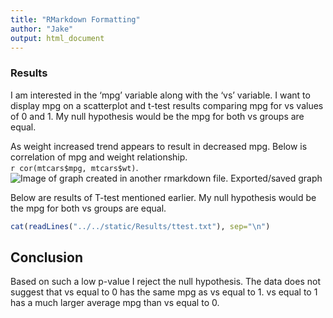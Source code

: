 ---
title: "RMarkdown Formatting"
author: "Jake"
output: html_document
---
### Results
I am interested in the 'mpg' variable along with the 'vs' variable. I want to display mpg on a scatterplot and t-test results comparing mpg for vs values of 0 and 1. My null hypothesis would be the mpg for both vs groups are equal.  


As weight increased trend appears to result in decreased mpg. Below is correlation of mpg and weight relationship.  
`r cor(mtcars$mpg, mtcars$wt)`.  
![Image of graph created in another rmarkdown file. Exported/saved graph](../../static/img/graph.png)

Below are results of T-test mentioned earlier. My null hypothesis would be the mpg for both vs groups are equal.  
```{r table_created}
cat(readLines("../../static/Results/ttest.txt"), sep="\n")
```

## Conclusion  
Based on such a low p-value I reject the null hypothesis. The data does not suggest that vs equal to 0 has the same mpg as vs equal to 1. vs equal to 1 has a much larger average mpg than vs equal to 0.  